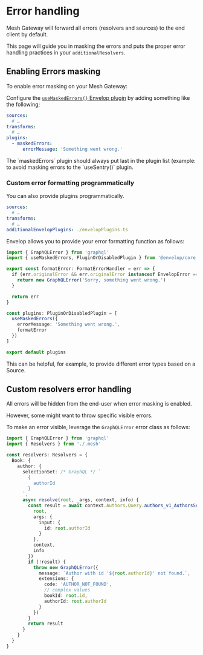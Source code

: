 
# Error handling

Mesh Gateway will forward all errors (resolvers and sources) to the end client by default.

This page will guide you in masking the errors and puts the proper error handling practices in your `additionalResolvers`.

## Enabling Errors masking

To enable error masking on your Mesh Gateway:

Configure the [`useMaskedErrors()` Envelop plugin](https://envelop.dev/plugins/use-masked-errors) by adding something like the following;

```yaml filename=".meshrc.yaml"
sources:
  # …
transforms:
  # …
plugins:
  - maskedErrors:
      errorMessage: 'Something went wrong.'
```

<Callout emoji="⚠️" type="warning">
  The `maskedErrors` plugin should always put last in the plugin list (example: to avoid masking errors to the
  `useSentry()` plugin.
</Callout>

### Custom error formatting programmatically

You can also provide plugins programmatically.

```yaml
sources:
  # …
transforms:
  # …
additionalEnvelopPlugins: ./envelopPlugins.ts
```

Envelop allows you to provide your error formatting function as follows:

```ts filename="envelopPlugins.ts"
import { GraphQLError } from 'graphql'
import { useMaskedErrors, PluginOrDisabledPlugin } from '@envelop/core'

export const formatError: FormatErrorHandler = err => {
  if (err.originalError && err.originalError instanceof EnvelopError === false) {
    return new GraphQLError('Sorry, something went wrong.')
  }

  return err
}

const plugins: PluginOrDisabledPlugin = [
  useMaskedErrors({
    errorMessage: 'Something went wrong.',
    formatError
  })
]

export default plugins
```

This can be helpful, for example, to provide different error types based on a Source.

## Custom resolvers error handling

All errors will be hidden from the end-user when error masking is enabled.

However, some might want to throw specific visible errors.

To make an error visible, leverage the `GraphQLError` error class as follows:

```ts filename="additionalResolvers.ts"
import { GraphQLError } from 'graphql'
import { Resolvers } from './.mesh'

const resolvers: Resolvers = {
  Book: {
    author: {
      selectionSet: /* GraphQL */ `
        {
          authorId
        }
      `,
      async resolve(root, _args, context, info) {
        const result = await context.Authors.Query.authors_v1_AuthorsService_GetAuthor({
          root,
          args: {
            input: {
              id: root.authorId
            }
          },
          context,
          info
        })
        if (!result) {
          throw new GraphQLError({
            message: `Author with id '${root.authorId}' not found.`,
            extensions: {
              code: 'AUTHOR_NOT_FOUND',
              // complex values
              bookId: root.id,
              authorId: root.authorId
            }
          })
        }
        return result
      }
    }
  }
}
```
